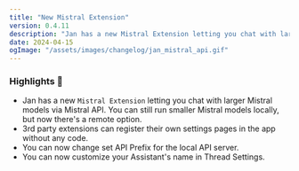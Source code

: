 ```yaml
---
title: "New Mistral Extension"
version: 0.4.11
description: "Jan has a new Mistral Extension letting you chat with larger Mistral models via Mistral API"
date: 2024-04-15
ogImage: "/assets/images/changelog/jan_mistral_api.gif"
---
```



<ChangelogHeader title= "New Mistral Extension" date= '2024-04-15' ogImage= "/assets/images/changelog/jan_mistral_api.gif"/>

### Highlights 🎉

- Jan has a new `Mistral Extension` letting you chat with larger Mistral models via Mistral API. You can still run smaller Mistral models locally, but now there's a remote option.
- 3rd party extensions can register their own settings pages in the app without any code.
- You can now change set API Prefix for the local API server.
- You can now customize your Assistant's name in Thread Settings.
